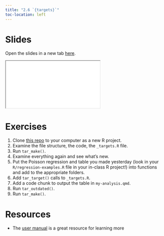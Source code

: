 ```yaml
---
title: "2.6 `{targets}`"
toc-location: left
---
```


# Slides

Open the slides in a new tab [here](slides/06-targets.qmd){target="_blank"}.

<div>
```{=html}
<iframe class="slide-deck" src="slides/06-targets.html"></iframe>
```
</div>

# Exercises

1. Clone [this repo](https://github.com/louisahsmith/reproducible-epi-workshop-2023) to your computer as a new R project.
2. Examine the file structure, the code, the `_targets.R` file.
3. Run `tar_make()`.
4. Examine everything again and see what's new.
5. Put the Poisson regression and table you made yesterday (look in your `R/regression-examples.R` file in your in-class R project!) into functions and add to the appropriate folders.
6. Add `tar_target()` calls to `_targets.R`.
7. Add a code chunk to output the table in `my-analysis.qmd`.
8. Run `tar_outdated()`.
9. Run `tar_make()`.

# Resources

- The [user manual](https://books.ropensci.org/targets/) is a great resource for learning more
